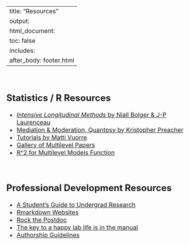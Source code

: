 
---
title: "Resources"
output: 
  html_document:
    toc: false
    includes:
      after_body: footer.html
---

<font size="3"> 

<br>

## Statistics / R Resources

- [*Intensive Longitudinal Methods* by Niall Bolger & J-P Laurenceau](http://www.intensivelongitudinal.com/){target="_blank"}
- [Mediation & Moderation, Quantpsy by Kristopher Preacher](http://quantpsy.org/){target="_blank"}
- [Tutorials by Matti Vuorre](https://vuorre.netlify.com/tags/tutorial/){target="_blank"}
- [Gallery of Multilevel Papers](http://www.bristol.ac.uk/cmm/gallery){target="_blank"}
- [R^2 for Multilevel Models Function](https://my.vanderbilt.edu/jasonrights/software/r2mlm/){target="_blank"}

<br>

## Professional Development Resources

- [A Student's Guide to Undergrad Research](https://www.nature.com/articles/d41586-019-00871-x){target="_blank"}
- [Rmarkdown Websites](https://www.emilyzabor.com/tutorials/rmarkdown_websites_tutorial.html){target="_blank"}
- [Rock the Postdoc](https://osf.io/tm4pb/){target="_blank"}
- [The key to a happy lab life is in the manual](https://www.nature.com/articles/d41586-018-06167-w){target="_blank"}
- [Authorship Guidelines](https://www.apa.org/research/responsible/reflections-authorship.pdf){target="_blank"}

</font> 


<br>

